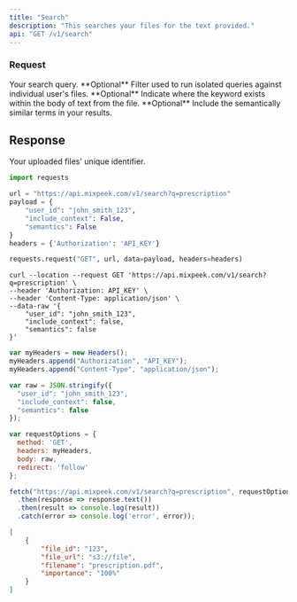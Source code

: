 ```yaml
---
title: "Search"
description: "This searches your files for the text provided."
api: "GET /v1/search"
---
```


### Request

<ParamField query="q" type="string" required>
    Your search query.
</ParamField>

<ParamField body="user_id" type="string">
    **Optional** Filter used to run isolated queries against individual user's files.
</ParamField>

<ParamField body="include_context" type="boolean" default="False">
    **Optional** Indicate where the keyword exists within the body of text from the file.
</ParamField>

<ParamField body="semantics" type="boolean" default="False">
    **Optional** Include the semantically similar terms in your results.
</ParamField>

## Response

<ResponseField name="file_id" type="string" required>
    Your uploaded files' unique identifier.
</ResponseField>

<RequestExample>

```python Python
import requests

url = "https://api.mixpeek.com/v1/search?q=prescription"
payload = {
    "user_id": "john_smith_123",
    "include_context": False,
    "semantics": False
}
headers = {'Authorization': 'API_KEY'}

requests.request("GET", url, data=payload, headers=headers)
```

```shell Shell
curl --location --request GET 'https://api.mixpeek.com/v1/search?q=prescription' \
--header 'Authorization: API_KEY' \
--header 'Content-Type: application/json' \
--data-raw '{
    "user_id": "john_smith_123",
    "include_context": false,
    "semantics": false
}'
```

```javascript Javascript
var myHeaders = new Headers();
myHeaders.append("Authorization", "API_KEY");
myHeaders.append("Content-Type", "application/json");

var raw = JSON.stringify({
  "user_id": "john_smith_123",
  "include_context": false,
  "semantics": false
});

var requestOptions = {
  method: 'GET',
  headers: myHeaders,
  body: raw,
  redirect: 'follow'
};

fetch("https://api.mixpeek.com/v1/search?q=prescription", requestOptions)
  .then(response => response.text())
  .then(result => console.log(result))
  .catch(error => console.log('error', error));
```

</RequestExample>

<ResponseExample>

```json
[
    {
        "file_id": "123",
        "file_url": "s3://file",
        "filename": "prescription.pdf",
        "importance": "100%"
    }
]
```

</ResponseExample>
